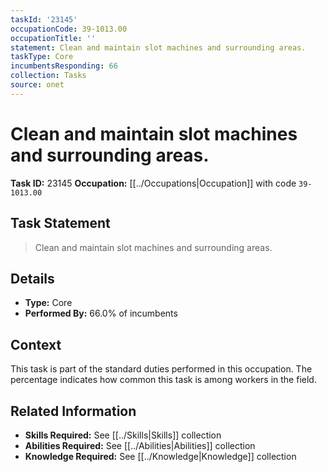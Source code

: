 ```yaml
---
taskId: '23145'
occupationCode: 39-1013.00
occupationTitle: ''
statement: Clean and maintain slot machines and surrounding areas.
taskType: Core
incumbentsResponding: 66
collection: Tasks
source: onet
---
```

# Clean and maintain slot machines and surrounding areas.

**Task ID:** 23145
**Occupation:** [[../Occupations|Occupation]] with code `39-1013.00`

## Task Statement

> Clean and maintain slot machines and surrounding areas.

## Details

- **Type:** Core
- **Performed By:** 66.0% of incumbents

## Context

This task is part of the standard duties performed in this occupation. The percentage indicates how common this task is among workers in the field.

## Related Information

- **Skills Required:** See [[../Skills|Skills]] collection
- **Abilities Required:** See [[../Abilities|Abilities]] collection
- **Knowledge Required:** See [[../Knowledge|Knowledge]] collection
